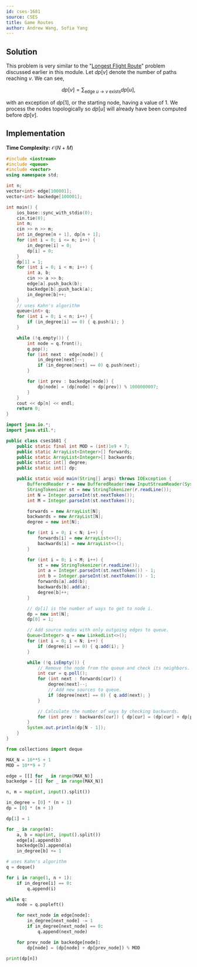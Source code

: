 ```yaml
---
id: cses-1681
source: CSES
title: Game Routes
author: Andrew Wang, Sofia Yang
---
```


## Solution

This problem is very similar to the "[Longest Flight Route](/gold/toposort#solution---longest-flight-route)" problem discussed
earlier in this module. Let $dp[v]$ denote the number of paths reaching $v$. We
can see,

$$
dp[v]= \sum_{\text{edge } u\to v \text{ exists}}dp[u],
$$

with an exception of $dp[1]$, or the starting node, having a value of 1. We
process the nodes topologically so $dp[u]$ will already have been computed
before $dp[v]$.

## Implementation

**Time Complexity:** $\mathcal{O}(N+M)$

<LanguageSection>

<CPPSection>

```cpp
#include <iostream>
#include <queue>
#include <vector>
using namespace std;

int n;
vector<int> edge[100001];
vector<int> backedge[100001];

int main() {
	ios_base::sync_with_stdio(0);
	cin.tie(0);
	int m;
	cin >> n >> m;
	int in_degree[n + 1], dp[n + 1];
	for (int i = 0; i <= n; i++) {
		in_degree[i] = 0;
		dp[i] = 0;
	}
	dp[1] = 1;
	for (int i = 0; i < m; i++) {
		int a, b;
		cin >> a >> b;
		edge[a].push_back(b);
		backedge[b].push_back(a);
		in_degree[b]++;
	}
	// uses Kahn's algorithm
	queue<int> q;
	for (int i = 0; i < n; i++) {
		if (in_degree[i] == 0) { q.push(i); }
	}

	while (!q.empty()) {
		int node = q.front();
		q.pop();
		for (int next : edge[node]) {
			in_degree[next]--;
			if (in_degree[next] == 0) q.push(next);
		}

		for (int prev : backedge[node]) {
			dp[node] = (dp[node] + dp[prev]) % 1000000007;
		}
	}
	cout << dp[n] << endl;
	return 0;
}
```

</CPPSection>

<JavaSection>

```java
import java.io.*;
import java.util.*;

public class cses1681 {
	public static final int MOD = (int)1e9 + 7;
	public static ArrayList<Integer>[] forwards;
	public static ArrayList<Integer>[] backwards;
	public static int[] degree;
	public static int[] dp;

	public static void main(String[] args) throws IOException {
		BufferedReader r = new BufferedReader(new InputStreamReader(System.in));
		StringTokenizer st = new StringTokenizer(r.readLine());
		int N = Integer.parseInt(st.nextToken());
		int M = Integer.parseInt(st.nextToken());

		forwards = new ArrayList[N];
		backwards = new ArrayList[N];
		degree = new int[N];

		for (int i = 0; i < N; i++) {
			forwards[i] = new ArrayList<>();
			backwards[i] = new ArrayList<>();
		}

		for (int i = 0; i < M; i++) {
			st = new StringTokenizer(r.readLine());
			int a = Integer.parseInt(st.nextToken()) - 1;
			int b = Integer.parseInt(st.nextToken()) - 1;
			forwards[a].add(b);
			backwards[b].add(a);
			degree[b]++;
		}

		// dp[i] is the number of ways to get to node i.
		dp = new int[N];
		dp[0] = 1;

		// Add source nodes with only outgoing edges to queue.
		Queue<Integer> q = new LinkedList<>();
		for (int i = 0; i < N; i++) {
			if (degree[i] == 0) { q.add(i); }
		}

		while (!q.isEmpty()) {
			// Remove the node from the queue and check its neighbors.
			int cur = q.poll();
			for (int next : forwards[cur]) {
				degree[next]--;
				// Add new sources to queue.
				if (degree[next] == 0) { q.add(next); }
			}

			// Calculate the number of ways by checking backwards.
			for (int prev : backwards[cur]) { dp[cur] = (dp[cur] + dp[prev]) % MOD; }
		}
		System.out.println(dp[N - 1]);
	}
}
```
</JavaSection>

<PySection>

```py
from collections import deque

MAX_N = 10**5 + 1
MOD = 10**9 + 7

edge = [[] for _ in range(MAX_N)]
backedge = [[] for _ in range(MAX_N)]

n, m = map(int, input().split())

in_degree = [0] * (n + 1)
dp = [0] * (n + 1)

dp[1] = 1

for _ in range(m):
	a, b = map(int, input().split())
	edge[a].append(b)
	backedge[b].append(a)
	in_degree[b] += 1

# uses Kahn's algorithm
q = deque()

for i in range(1, n + 1):
	if in_degree[i] == 0:
		q.append(i)

while q:
	node = q.popleft()

	for next_node in edge[node]:
		in_degree[next_node] -= 1
		if in_degree[next_node] == 0:
			q.append(next_node)

	for prev_node in backedge[node]:
		dp[node] = (dp[node] + dp[prev_node]) % MOD

print(dp[n])
```

</PySection>
</LanguageSection>
